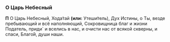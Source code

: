 ### O Царь Небесный

**П** О Царь Небесный, Хода́тай **(или:** Утеши́тель<R>)</R>, Дух Истины, о Ты, везде пребывающий и всё наполняющий, Со­кро­вищ­ница благ и жизни Податель, при­ди` и вселись в нас, и очи­сти нас от вся­кой скверны, и спа­си, Бла­го́й, ду­ши наши.
